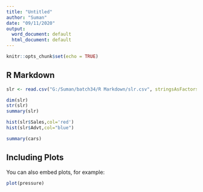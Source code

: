 ```yaml
---
title: "Untitled"
author: "Suman"
date: "09/11/2020"
output:
  word_document: default
  html_document: default
---
```


```r
knitr::opts_chunk$set(echo = TRUE)
```

## R Markdown

```r
slr <- read.csv("G:/Suman/batch34/R Markdown/slr.csv", stringsAsFactors=TRUE)

dim(slr)
str(slr)
summary(slr)
```


```r
hist(slr$Sales,col='red')
hist(slr$Advt,col="blue")
```


```r
summary(cars)
```

## Including Plots

You can also embed plots, for example:

```r
plot(pressure)
```




